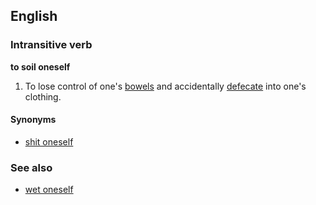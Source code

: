 ==English==
===Intransitive verb===
'''to soil oneself'''

#To lose control of one's [[bowel]]s and accidentally [[defecate]] into one's clothing.

====Synonyms====
*[[shit oneself]]

===See also===
*[[wet oneself]]